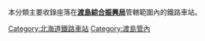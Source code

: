 本分類主要收錄座落在'''[[渡島綜合振興局|渡島綜合振興局]]'''管轄範圍內的鐵路車站。

[[Category:北海道鐵路車站|Category:北海道鐵路車站]]
[[Category:渡島管內|Category:渡島管內]]